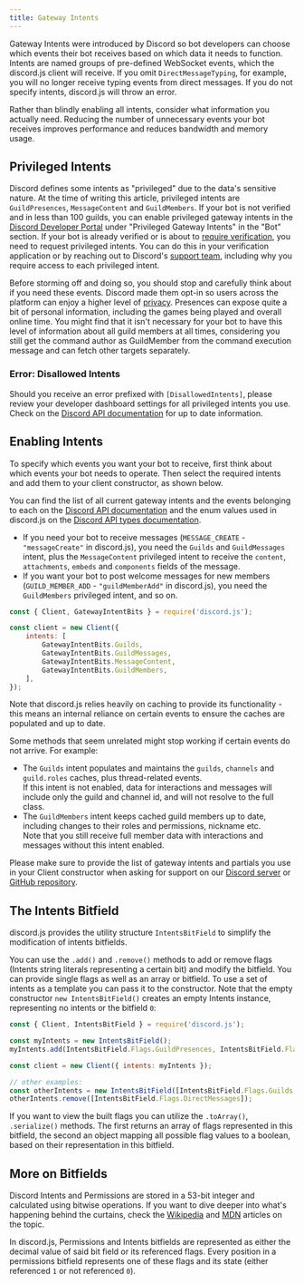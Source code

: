 ```yaml
---
title: Gateway Intents
---
```


Gateway Intents were introduced by Discord so bot developers can choose which events their bot receives based on which data it needs to function. Intents are named groups of pre-defined WebSocket events, which the discord.js client will receive. If you omit `DirectMessageTyping`, for example, you will no longer receive typing events from direct messages. If you do not specify intents, discord.js will throw an error.

Rather than blindly enabling all intents, consider what information you actually need. Reducing the number of unnecessary events your bot receives improves performance and reduces bandwidth and memory usage.

## Privileged Intents

Discord defines some intents as "privileged" due to the data's sensitive nature. At the time of writing this article, privileged intents are `GuildPresences`, `MessageContent` and `GuildMembers`. If your bot is not verified and in less than 100 guilds, you can enable privileged gateway intents in the [Discord Developer Portal](https://discord.com/developers/applications) under "Privileged Gateway Intents" in the "Bot" section. If your bot is already verified or is about to [require verification](https://support.discord.com/hc/articles/360040720412), you need to request privileged intents. You can do this in your verification application or by reaching out to Discord's [support team](https://dis.gd/contact), including why you require access to each privileged intent.

Before storming off and doing so, you should stop and carefully think about if you need these events. Discord made them opt-in so users across the platform can enjoy a higher level of [privacy](https://en.wikipedia.org/wiki/Privacy_by_design). Presences can expose quite a bit of personal information, including the games being played and overall online time. You might find that it isn't necessary for your bot to have this level of information about all guild members at all times, considering you still get the command author as GuildMember from the command execution message and can fetch other targets separately.

### Error: Disallowed Intents

Should you receive an error prefixed with `[DisallowedIntents]`, please review your developer dashboard settings for all privileged intents you use. Check on the [Discord API documentation](https://discord.com/developers/docs/topics/gateway#privileged-intents) for up to date information.

## Enabling Intents

To specify which events you want your bot to receive, first think about which events your bot needs to operate. Then select the required intents and add them to your client constructor, as shown below.

You can find the list of all current gateway intents and the events belonging to each on the [Discord API documentation](https://discord.com/developers/docs/topics/gateway#list-of-intents) and the enum values used in discord.js on the [Discord API types documentation](https://discord-api-types.dev/api/discord-api-types-v10/enum/GatewayIntentBits).

- If you need your bot to receive messages (`MESSAGE_CREATE` - `"messageCreate"` in discord.js), you need the `Guilds` and `GuildMessages` intent, plus the `MessageContent` privileged intent to receive the `content`, `attachments`, `embeds` and `components` fields of the message.
- If you want your bot to post welcome messages for new members (`GUILD_MEMBER_ADD` - `"guildMemberAdd"` in discord.js), you need the `GuildMembers` privileged intent, and so on.

```js
const { Client, GatewayIntentBits } = require('discord.js');

const client = new Client({
	intents: [
		GatewayIntentBits.Guilds,
		GatewayIntentBits.GuildMessages,
		GatewayIntentBits.MessageContent,
		GatewayIntentBits.GuildMembers,
	],
});
```

<Callout>
	Note that discord.js relies heavily on caching to provide its functionality - this means an internal reliance on
	certain events to ensure the caches are populated and up to date.
</Callout>

Some methods that seem unrelated might stop working if certain events do not arrive. For example:

- The `Guilds` intent populates and maintains the `guilds`, `channels` and `guild.roles` caches, plus thread-related events. \
  If this intent is not enabled, data for interactions and messages will include only the guild and channel id, and will not resolve to the full class.
- The `GuildMembers` intent keeps cached guild members up to date, including changes to their roles and permissions, nickname etc. \
  Note that you still receive full member data with interactions and messages without this intent enabled.

Please make sure to provide the list of gateway intents and partials you use in your Client constructor when asking for support on our [Discord server](https://discord.gg/djs) or [GitHub repository](https://github.com/discordjs/discord.js).

## The Intents Bitfield

discord.js provides the utility structure `IntentsBitField` to simplify the modification of intents bitfields.

You can use the `.add()` and `.remove()` methods to add or remove flags (Intents string literals representing a certain bit) and modify the bitfield. You can provide single flags as well as an array or bitfield. To use a set of intents as a template you can pass it to the constructor. Note that the empty constructor `new IntentsBitField()` creates an empty Intents instance, representing no intents or the bitfield `0`:

```js
const { Client, IntentsBitField } = require('discord.js');

const myIntents = new IntentsBitField();
myIntents.add(IntentsBitField.Flags.GuildPresences, IntentsBitField.Flags.GuildMembers);

const client = new Client({ intents: myIntents });

// other examples:
const otherIntents = new IntentsBitField([IntentsBitField.Flags.Guilds, IntentsBitField.Flags.DirectMessages]);
otherIntents.remove([IntentsBitField.Flags.DirectMessages]);
```

If you want to view the built flags you can utilize the `.toArray()`, `.serialize()` methods. The first returns an array of flags represented in this bitfield, the second an object mapping all possible flag values to a boolean, based on their representation in this bitfield.

## More on Bitfields

Discord Intents and Permissions are stored in a 53-bit integer and calculated using bitwise operations. If you want to dive deeper into what's happening behind the curtains, check the [Wikipedia](https://en.wikipedia.org/wiki/Bit_field) and [MDN](https://developer.mozilla.org/en-US/docs/Web/JavaScript/Reference/Operators/Bitwise_Operators) articles on the topic.

In discord.js, Permissions and Intents bitfields are represented as either the decimal value of said bit field or its referenced flags. Every position in a permissions bitfield represents one of these flags and its state (either referenced `1` or not referenced `0`).
